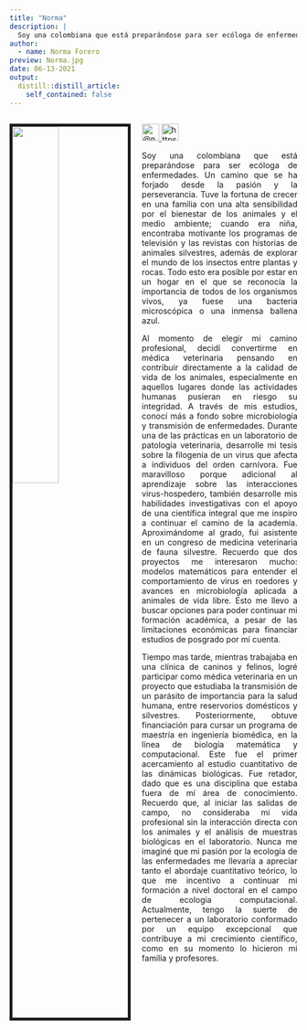 ```yaml
---
title: "Norma"
description: |
  Soy una colombiana que está preparándose para ser ecóloga de enfermedades. Un camino que se ha forjado desde la pasión y la perseverancia.
author:
  - name: Norma Forero
preview: Norma.jpg
date: 06-13-2021
output:
  distill::distill_article:
    self_contained: false
---
```



<div style="float:left; text-align: justify">
<img src="Norma.jpg" style="width:40%; border:5px solid; margin-right: 20px" align="left">


<a href="https://twitter.com/norma_forero">
<img src="tt.png" alt="@norma_forero" width="30"/>
</a>
<a href="https://www.linkedin.com/in/norma-forero-01/">
<img src="li.png" alt="https://www.linkedin.com/in/norma-forero-01/" width="30" />
</a>

Soy una colombiana que está preparándose para ser ecóloga de enfermedades. Un camino que se ha forjado desde la pasión y la perseverancia. Tuve la fortuna de crecer en una familia con una alta sensibilidad por el bienestar de los animales y el medio ambiente; cuando era niña, encontraba motivante los programas de televisión y las revistas con historias de animales silvestres, además de explorar el mundo de los insectos entre plantas y rocas. Todo esto era posible por estar en un hogar en el que se reconocía la importancia de todos de los organismos vivos, ya fuese una bacteria microscópica o una inmensa ballena azul. 

Al momento de elegir mi camino profesional, decidí convertirme en médica veterinaria pensando en contribuir directamente a la calidad de vida de los animales, especialmente en aquellos lugares donde las actividades humanas pusieran en riesgo su integridad. A través de mis estudios, conocí más a fondo sobre microbiología y transmisión de enfermedades. Durante una de las prácticas en un laboratorio de patología veterinaria, desarrolle mi tesis sobre la filogenia de un virus que afecta a individuos del orden carnívora. Fue maravilloso porque adicional al aprendizaje sobre las interacciones virus-hospedero, también desarrolle mis habilidades investigativas con el apoyo de una científica integral que me inspiro a continuar el camino de la academia. Aproximándome al grado, fui asistente en un congreso de medicina veterinaria de fauna silvestre. Recuerdo que dos proyectos me interesaron mucho: modelos matemáticos para entender el comportamiento de virus en roedores y avances en microbiología aplicada a animales de vida libre. Esto me llevo a buscar opciones para poder continuar mi formación académica, a pesar de las limitaciones económicas para financiar estudios de posgrado por mí cuenta. 

Tiempo mas tarde, mientras trabajaba en una clínica de caninos y felinos, logré participar como médica veterinaria en un proyecto que estudiaba la transmisión de un parásito de importancia para la salud humana, entre reservorios domésticos y silvestres. Posteriormente, obtuve financiación para cursar un programa de maestría en ingeniería biomédica, en la línea de biología matemática y computacional. Este fue el primer acercamiento al estudio cuantitativo de las dinámicas biológicas. Fue retador, dado que es una disciplina que estaba fuera de mí área de conocimiento. Recuerdo que, al iniciar las salidas de campo, no consideraba mi vida profesional sin la interacción directa con los animales y el análisis de muestras biológicas en el laboratorio. Nunca me imaginé que mi pasión por la ecología de las enfermedades me llevaría a apreciar tanto el abordaje cuantitativo teórico, lo que me incentivo a continuar mi formación a nivel doctoral en el campo de ecología computacional. Actualmente, tengo la suerte de pertenecer a un laboratorio conformado por un equipo excepcional que contribuye a mi crecimiento científico, como en su momento lo hicieron mi familia y profesores.
